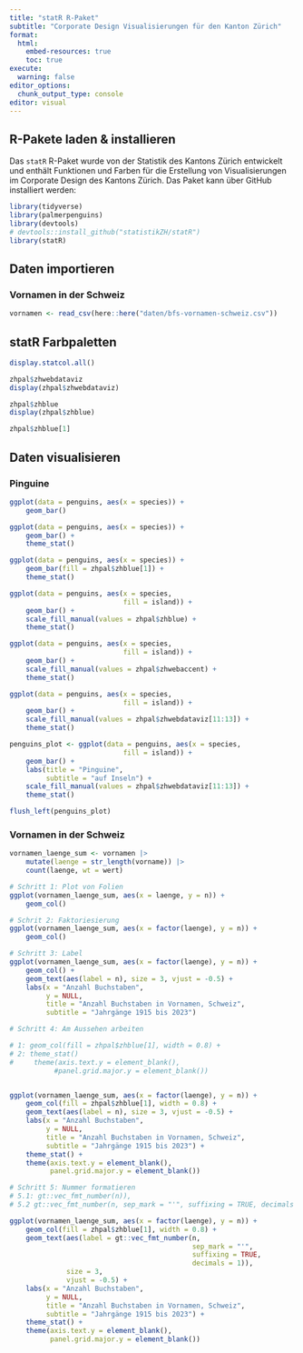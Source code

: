 ```yaml
---
title: "statR R-Paket"
subtitle: "Corporate Design Visualisierungen für den Kanton Zürich"
format:
  html:
    embed-resources: true
    toc: true
execute:
  warning: false
editor_options: 
  chunk_output_type: console
editor: visual
---
```


## R-Pakete laden & installieren

Das `statR` R-Paket wurde von der Statistik des Kantons Zürich entwickelt und enthält Funktionen und Farben für die Erstellung von Visualisierungen im Corporate Design des Kantons Zürich. Das Paket kann über GitHub installiert werden:

```r
library(tidyverse)
library(palmerpenguins)
library(devtools)
# devtools::install_github("statistikZH/statR")
library(statR)
```

## Daten importieren

### Vornamen in der Schweiz

```r
vornamen <- read_csv(here::here("daten/bfs-vornamen-schweiz.csv"))
```

## statR Farbpaletten

```r
display.statcol.all()

zhpal$zhwebdataviz
display(zhpal$zhwebdataviz)

zhpal$zhblue
display(zhpal$zhblue)

zhpal$zhblue[1]
```

## Daten visualisieren

### Pinguine

```r
ggplot(data = penguins, aes(x = species)) +
    geom_bar() 

ggplot(data = penguins, aes(x = species)) +
    geom_bar() +
    theme_stat()

ggplot(data = penguins, aes(x = species)) +
    geom_bar(fill = zhpal$zhblue[1]) +
    theme_stat()

ggplot(data = penguins, aes(x = species,
                            fill = island)) +
    geom_bar() +
    scale_fill_manual(values = zhpal$zhblue) + 
    theme_stat()

ggplot(data = penguins, aes(x = species,
                            fill = island)) +
    geom_bar() +
    scale_fill_manual(values = zhpal$zhwebaccent) + 
    theme_stat()

ggplot(data = penguins, aes(x = species,
                            fill = island)) +
    geom_bar() +
    scale_fill_manual(values = zhpal$zhwebdataviz[11:13]) + 
    theme_stat()

penguins_plot <- ggplot(data = penguins, aes(x = species,
                            fill = island)) +
    geom_bar() +
    labs(title = "Pinguine",
         subtitle = "auf Inseln") +
    scale_fill_manual(values = zhpal$zhwebdataviz[11:13]) + 
    theme_stat()

flush_left(penguins_plot)
```


### Vornamen in der Schweiz

```r
vornamen_laenge_sum <- vornamen |>
    mutate(laenge = str_length(vorname)) |> 
    count(laenge, wt = wert)

# Schritt 1: Plot von Folien
ggplot(vornamen_laenge_sum, aes(x = laenge, y = n)) +
    geom_col()

# Schrit 2: Faktoriesierung
ggplot(vornamen_laenge_sum, aes(x = factor(laenge), y = n)) +
    geom_col() 

# Schritt 3: Label
ggplot(vornamen_laenge_sum, aes(x = factor(laenge), y = n)) +
    geom_col() +
    geom_text(aes(label = n), size = 3, vjust = -0.5) +
    labs(x = "Anzahl Buchstaben",
         y = NULL,
         title = "Anzahl Buchstaben in Vornamen, Schweiz",
         subtitle = "Jahrgänge 1915 bis 2023") 

# Schritt 4: Am Aussehen arbeiten

# 1: geom_col(fill = zhpal$zhblue[1], width = 0.8) +
# 2: theme_stat()
#     theme(axis.text.y = element_blank(),
           #panel.grid.major.y = element_blank())


ggplot(vornamen_laenge_sum, aes(x = factor(laenge), y = n)) +
    geom_col(fill = zhpal$zhblue[1], width = 0.8) +
    geom_text(aes(label = n), size = 3, vjust = -0.5) +
    labs(x = "Anzahl Buchstaben",
         y = NULL,
         title = "Anzahl Buchstaben in Vornamen, Schweiz",
         subtitle = "Jahrgänge 1915 bis 2023") +
    theme_stat() +
    theme(axis.text.y = element_blank(),
          panel.grid.major.y = element_blank())

# Schritt 5: Nummer formatieren
# 5.1: gt::vec_fmt_number(n)),
# 5.2 gt::vec_fmt_number(n, sep_mark = "'", suffixing = TRUE, decimals = 1))

ggplot(vornamen_laenge_sum, aes(x = factor(laenge), y = n)) +
    geom_col(fill = zhpal$zhblue[1], width = 0.8) +
    geom_text(aes(label = gt::vec_fmt_number(n,
                                             sep_mark = "'",
                                             suffixing = TRUE,
                                             decimals = 1)),
              size = 3, 
              vjust = -0.5) +
    labs(x = "Anzahl Buchstaben",
         y = NULL,
         title = "Anzahl Buchstaben in Vornamen, Schweiz",
         subtitle = "Jahrgänge 1915 bis 2023") +
    theme_stat() +
    theme(axis.text.y = element_blank(),
          panel.grid.major.y = element_blank())

```

